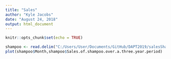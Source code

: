 ```yaml
---
title: "Sales"
author: "Kyle Jacobs"
date: "August 24, 2018"
output: html_document
---
```


```r
knitr::opts_chunk$set(echo = TRUE)
```



```r
shampoo <- read.delim("C:/Users/User/Documents/GitHub/DAPT2019/salesShampoo.tsv")
plot(shampoo$Month,shampoo$Sales.of.shampoo.over.a.three.year.period)
```

